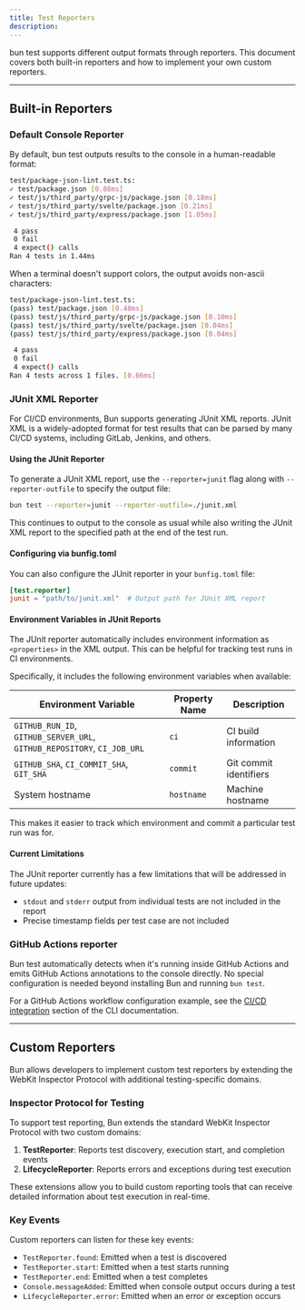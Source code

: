 ```yaml
---
title: Test Reporters
description:
---
```


bun test supports different output formats through reporters. This document covers both built-in reporters and how to implement your own custom reporters.

---

## Built-in Reporters

### Default Console Reporter

By default, bun test outputs results to the console in a human-readable format:

```sh terminal icon="terminal"
test/package-json-lint.test.ts:
✓ test/package.json [0.88ms]
✓ test/js/third_party/grpc-js/package.json [0.18ms]
✓ test/js/third_party/svelte/package.json [0.21ms]
✓ test/js/third_party/express/package.json [1.05ms]

 4 pass
 0 fail
 4 expect() calls
Ran 4 tests in 1.44ms
```

When a terminal doesn't support colors, the output avoids non-ascii characters:

```sh terminal icon="terminal"
test/package-json-lint.test.ts:
(pass) test/package.json [0.48ms]
(pass) test/js/third_party/grpc-js/package.json [0.10ms]
(pass) test/js/third_party/svelte/package.json [0.04ms]
(pass) test/js/third_party/express/package.json [0.04ms]

 4 pass
 0 fail
 4 expect() calls
Ran 4 tests across 1 files. [0.66ms]
```

### JUnit XML Reporter

For CI/CD environments, Bun supports generating JUnit XML reports. JUnit XML is a widely-adopted format for test results that can be parsed by many CI/CD systems, including GitLab, Jenkins, and others.

#### Using the JUnit Reporter

To generate a JUnit XML report, use the `--reporter=junit` flag along with `--reporter-outfile` to specify the output file:

```sh terminal icon="terminal"
bun test --reporter=junit --reporter-outfile=./junit.xml
```

This continues to output to the console as usual while also writing the JUnit XML report to the specified path at the end of the test run.

#### Configuring via bunfig.toml

You can also configure the JUnit reporter in your `bunfig.toml` file:

```toml title="bunfig.toml" icon="settings"
[test.reporter]
junit = "path/to/junit.xml"  # Output path for JUnit XML report
```

#### Environment Variables in JUnit Reports

The JUnit reporter automatically includes environment information as `<properties>` in the XML output. This can be helpful for tracking test runs in CI environments.

Specifically, it includes the following environment variables when available:

| Environment Variable                                                    | Property Name | Description            |
| ----------------------------------------------------------------------- | ------------- | ---------------------- |
| `GITHUB_RUN_ID`, `GITHUB_SERVER_URL`, `GITHUB_REPOSITORY`, `CI_JOB_URL` | `ci`          | CI build information   |
| `GITHUB_SHA`, `CI_COMMIT_SHA`, `GIT_SHA`                                | `commit`      | Git commit identifiers |
| System hostname                                                         | `hostname`    | Machine hostname       |

This makes it easier to track which environment and commit a particular test run was for.

#### Current Limitations

The JUnit reporter currently has a few limitations that will be addressed in future updates:

- `stdout` and `stderr` output from individual tests are not included in the report
- Precise timestamp fields per test case are not included

### GitHub Actions reporter

Bun test automatically detects when it's running inside GitHub Actions and emits GitHub Actions annotations to the console directly. No special configuration is needed beyond installing Bun and running `bun test`.

For a GitHub Actions workflow configuration example, see the [CI/CD integration](/pm/cli/install#ci%2Fcd) section of the CLI documentation.

---

## Custom Reporters

Bun allows developers to implement custom test reporters by extending the WebKit Inspector Protocol with additional testing-specific domains.

### Inspector Protocol for Testing

To support test reporting, Bun extends the standard WebKit Inspector Protocol with two custom domains:

1. **TestReporter**: Reports test discovery, execution start, and completion events
2. **LifecycleReporter**: Reports errors and exceptions during test execution

These extensions allow you to build custom reporting tools that can receive detailed information about test execution in real-time.

### Key Events

Custom reporters can listen for these key events:

- `TestReporter.found`: Emitted when a test is discovered
- `TestReporter.start`: Emitted when a test starts running
- `TestReporter.end`: Emitted when a test completes
- `Console.messageAdded`: Emitted when console output occurs during a test
- `LifecycleReporter.error`: Emitted when an error or exception occurs
